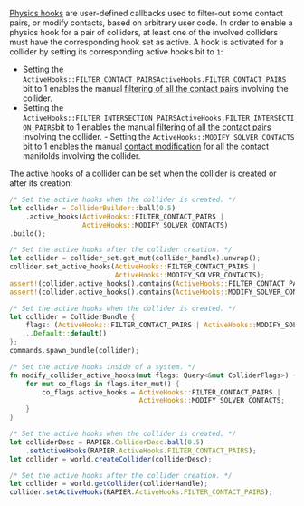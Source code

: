 

[Physics hooks](advanced_collision_detection#physics-hooks) are user-defined callbacks used to filter-out some contact
pairs, or modify contacts, based on arbitrary user code. In order to enable a physics hook for a pair of colliders, at
least one of the involved colliders must have the corresponding hook set as active. A hook is activated for a collider
by setting its corresponding active hooks bit to `1`:
- Setting the <notjs>`ActiveHooks::FILTER_CONTACT_PAIRS`</notjs><js>`ActiveHooks.FILTER_CONTACT_PAIRS`</js> bit to 1
  enables the manual [filtering of all the contact pairs](advanced_collision_detection#contact-and-intersection-filtering)
  involving the collider.
- Setting the <notjs>`ActiveHooks::FILTER_INTERSECTION_PAIRS`</notjs><js>`ActiveHooks.FILTER_INTERSECTION_PAIRS`</js>bit
  to 1 enables the manual [filtering of all the contact pairs](advanced_collision_detection#contact-and-intersection-filtering)
  involving the collider.
<notjs>- Setting the `ActiveHooks::MODIFY_SOLVER_CONTACTS` bit to 1
  enables the manual [contact modification](advanced_collision_detection#contact-modification) for all the contact
  manifolds involving the collider.</notjs>

The active hooks of a collider can be set when the collider is created or after its creation:

<rapier>

```rust
/* Set the active hooks when the collider is created. */
let collider = ColliderBuilder::ball(0.5)
    .active_hooks(ActiveHooks::FILTER_CONTACT_PAIRS |
                  ActiveHooks::MODIFY_SOLVER_CONTACTS)
.build();
```
```rust
/* Set the active hooks after the collider creation. */
let collider = collider_set.get_mut(collider_handle).unwrap();
collider.set_active_hooks(ActiveHooks::FILTER_CONTACT_PAIRS |
                          ActiveHooks::MODIFY_SOLVER_CONTACTS);
assert!(collider.active_hooks().contains(ActiveHooks::FILTER_CONTACT_PAIRS));
assert!(collider.active_hooks().contains(ActiveHooks::MODIFY_SOLVER_CONTACTS));
```

</rapier>
<bevy>

```rust
/* Set the active hooks when the collider is created. */
let collider = ColliderBundle {
    flags: (ActiveHooks::FILTER_CONTACT_PAIRS | ActiveHooks::MODIFY_SOLVER_CONTACTS).into(),
    ..Default::default()
};
commands.spawn_bundle(collider);
```
```rust
/* Set the active hooks inside of a system. */
fn modify_collider_active_hooks(mut flags: Query<&mut ColliderFlags>) {
    for mut co_flags in flags.iter_mut() {
        co_flags.active_hooks = ActiveHooks::FILTER_CONTACT_PAIRS |
                                ActiveHooks::MODIFY_SOLVER_CONTACTS;
    }
}
```

</bevy>
<js>

```js
/* Set the active hooks when the collider is created. */
let colliderDesc = RAPIER.ColliderDesc.ball(0.5)
    .setActiveHooks(RAPIER.ActiveHooks.FILTER_CONTACT_PAIRS);
let collider = world.createCollider(colliderDesc);
```
```js
/* Set the active hooks after the collider creation. */
let collider = world.getCollider(colliderHandle);
collider.setActiveHooks(RAPIER.ActiveHooks.FILTER_CONTACT_PAIRS);
```

</js>